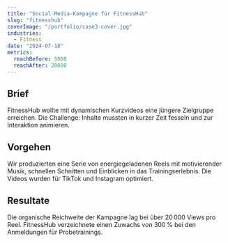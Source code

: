 ```yaml
---
title: "Social‑Media‑Kampagne für FitnessHub"
slug: "fitnesshub"
coverImage: "/portfolio/case3-cover.jpg"
industries:
  - Fitness
date: "2024-07-18"
metrics:
  reachBefore: 5000
  reachAfter: 20000
---
```


## Brief

FitnessHub wollte mit dynamischen Kurzvideos eine jüngere Zielgruppe erreichen. Die Challenge: Inhalte mussten in kurzer Zeit fesseln und zur Interaktion animieren.

## Vorgehen

Wir produzierten eine Serie von energiegeladenen Reels mit motivierender Musik, schnellen Schnitten und Einblicken in das Trainingserlebnis. Die Videos wurden für TikTok und Instagram optimiert.

## Resultate

Die organische Reichweite der Kampagne lag bei über 20 000 Views pro Reel. FitnessHub verzeichnete einen Zuwachs von 300 % bei den Anmeldungen für Probetrainings.